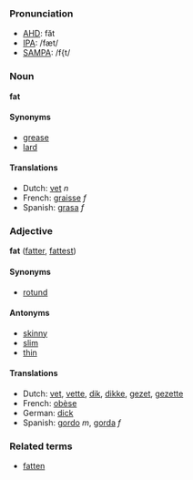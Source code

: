 ===Pronunciation===
*[[w:AHD|AHD]]: făt
*[[w:IPA|IPA]]: /fæt/
*[[w:SAMPA|SAMPA]]: /f{t/

=== Noun ===
'''fat'''

==== Synonyms ====
*[[grease]]
*[[lard]]

==== Translations ====
*Dutch: [[vet]] ''n''
*French: [[graisse]] ''f''
*Spanish: [[grasa]] ''f''

=== Adjective ===
'''fat''' ([[fatter]], [[fattest]])

==== Synonyms ====
*[[rotund]]

==== Antonyms ====
*[[skinny]]
*[[slim]]
*[[thin]]

==== Translations ====
*Dutch: [[vet]], [[vette]], [[dik]], [[dikke]], [[gezet]], [[gezette]]
*French: [[obèse]]
*German: [[dick]]
*Spanish: [[gordo]] ''m'', [[gorda]] ''f''

=== Related terms ===
*[[fatten]]